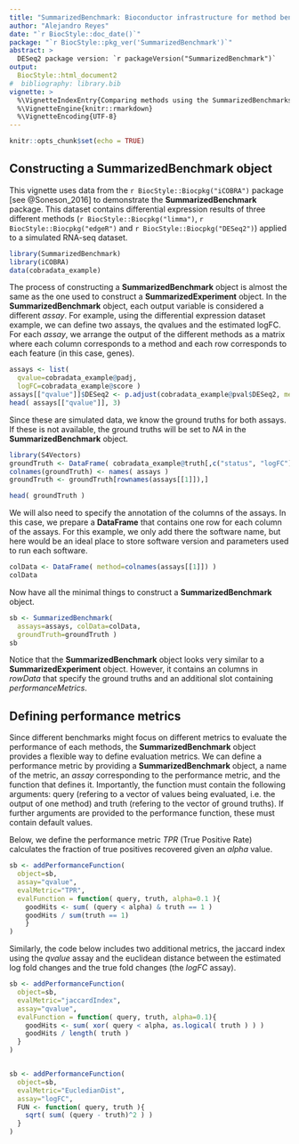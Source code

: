 ```yaml
---
title: "SummarizedBenchmark: Bioconductor infrastructure for method benchmarking"
author: "Alejandro Reyes"
date: "`r BiocStyle::doc_date()`"
package: "`r BiocStyle::pkg_ver('SummarizedBenchmark')`"
abstract: >
  DESeq2 package version: `r packageVersion("SummarizedBenchmark")`
output: 
  BiocStyle::html_document2
#  bibliography: library.bib
vignette: >
  %\VignetteIndexEntry{Comparing methods using the SummarizedBenchmarks package}
  %\VignetteEngine{knitr::rmarkdown}
  %\VignetteEncoding{UTF-8}
---
```



```r
knitr::opts_chunk$set(echo = TRUE)
```

## Constructing a __SummarizedBenchmark__ object

This vignette uses data from the `r BiocStyle::Biocpkg("iCOBRA")` package [see @Soneson_2016] to 
demonstrate the __SummarizedBenchmark__ package. This dataset contains differential 
expression results of three different methods (`r BiocStyle::Biocpkg("limma")`, `r BiocStyle::Biocpkg("edgeR")` 
and `r BiocStyle::Biocpkg("DESeq2")`) applied to a simulated RNA-seq dataset.

```r
library(SummarizedBenchmark)
library(iCOBRA)
data(cobradata_example)
```

The process of constructing a __SummarizedBenchmark__ object is almost the same as the one 
used to construct a __SummarizedExperiment__ object. In the __SummarizedBenchmark__ object, 
each output variable is considered a different *assay*. For example, using the differential
expression dataset example, we can define two assays, the qvalues and the estimated logFC.
For each *assay*, we arrange the output of the different methods as a matrix where each
column corresponds to a method and each row corresponds to each feature (in this case, genes).


```r
assays <- list(
  qvalue=cobradata_example@padj,
  logFC=cobradata_example@score )
assays[["qvalue"]]$DESeq2 <- p.adjust(cobradata_example@pval$DESeq2, method="BH")
head( assays[["qvalue"]], 3)
```

Since these are simulated data, we know the ground truths for both assays. If these is not 
available, the ground truths will be set to *NA* in the __SummarizedBenchmark__ object.

```r
library(S4Vectors)
groundTruth <- DataFrame( cobradata_example@truth[,c("status", "logFC")] )
colnames(groundTruth) <- names( assays )
groundTruth <- groundTruth[rownames(assays[[1]]),]

head( groundTruth )
```

We will also need to specify the annotation of the columns of the 
assays. In this case, we prepare a __DataFrame__ that contains one row
for each column of the assays. For this example, we only add there the
software name, but here would be an ideal place to store software version
and parameters used to run each software.


```r

colData <- DataFrame( method=colnames(assays[[1]]) )
colData
```

Now have all the minimal things to construct a __SummarizedBenchmark__ object.

```r
sb <- SummarizedBenchmark(
  assays=assays, colData=colData,
  groundTruth=groundTruth )
sb
```

Notice that the __SummarizedBenchmark__ object looks very similar to a __SummarizedExperiment__ object.
However, it contains an columns in _rowData_ that specify the ground truths and an additional slot
containing _performanceMetrics_. 

## Defining performance metrics

Since different benchmarks might focus on different metrics to evaluate the performance of each methods, 
the __SummarizedBenchmark__ object provides a flexible way to define evaluation metrics. We can define
a performance metric by providing a __SummarizedBenchmark__ object, a name of the metric, an *assay* 
corresponding to the performance metric, and the function that defines it. Importantly, the function 
must contain the following arguments: query (refering to a vector of values being evaluated, i.e. the output of 
one method) and truth (refering to the vector of ground truths). If further arguments are provided to the
performance function, these must contain default values. 

Below, we define the performance metric *TPR* (True Positive Rate) calculates the fraction of true positives
recovered given an *alpha* value.

```r
sb <- addPerformanceFunction(
  object=sb,
  assay="qvalue",
  evalMetric="TPR",
  evalFunction = function( query, truth, alpha=0.1 ){
    goodHits <- sum( (query < alpha) & truth == 1 )
    goodHits / sum(truth == 1)
    }
)
```

Similarly, the code below includes two additional metrics, the jaccard index using the
*qvalue* assay and the euclidean distance between the estimated log fold changes and 
the true fold changes (the *logFC* assay). 

```r
sb <- addPerformanceFunction(
  object=sb,
  evalMetric="jaccardIndex",
  assay="qvalue",
  evalFunction = function( query, truth, alpha=0.1){
    goodHits <- sum( xor( query < alpha, as.logical( truth ) ) )
    goodHits / length( truth )
  }
)


sb <- addPerformanceFunction(
  object=sb,
  evalMetric="EucledianDist",
  assay="logFC",
  FUN <- function( query, truth ){
    sqrt( sum( (query - truth)^2 ) )
  }
)
```

